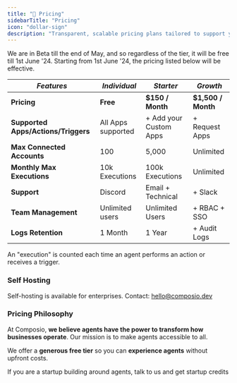 ```yaml
---
title: "💸 Pricing"
sidebarTitle: "Pricing"
icon: "dollar-sign"
description: "Transparent, scalable pricing plans tailored to support your growth at every stage."
---
```


<Tip>
  We are in Beta till the end of May, and so regardless of the tier, it will be free till 1st June '24.
</Tip>
Starting from 1st June '24, the pricing listed below will be effective.

| *Features*                                         | *Individual*                                         | *Starter*                                    | *Growth*                                    |
|-------------------------------------------------|-------------------------------------------------|-----------------------------------------------|-----------------------------------------------|
| **Pricing**                                       | **Free**                                        | **$150 / Month**                            | **$1,500 / Month**                            |
| **Supported Apps/Actions/Triggers**             | All Apps supported                              | + Add your Custom Apps                        | + Request Apps      |
| **Max Connected Accounts**                      | 100                                             | 5,000                                         | Unlimited                                     |
| **Monthly Max Executions**   | 10k Executions                                  | 100k Executions                               | Unlimited                                     |
| **Support**                                     | Discord                                  | Email + Technical                             | + Slack     |
| **Team Management**                             | Unlimited users                                 | Unlimited Users                               | + RBAC + SSO            |
| **Logs Retention**                              | 1 Month                                         | 1 Year                                        | + Audit Logs                           |

An "execution" is counted each time an agent performs an action or receives a trigger.

### Self Hosting
Self-hosting is available for enterprises. Contact: hello@composio.dev

### Pricing Philosophy
At Composio, **we believe agents have the power to transform how businesses operate**. Our mission is to make agents accessible to all.

We offer a **generous free tier** so you can **experience agents** without upfront costs.

<Info>If you are a startup building around agents, talk to us and get startup credits</Info>
